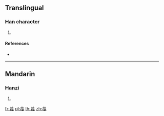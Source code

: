 {{character info/new}}
==Translingual==

===Han character===
{{Han char|rn=140|rad=艸|as=13|sn=19|four=44253|canj=TWLI,XTWLI}}

# {{defn|Han|sort=艸13}}

====References====
* {{Han ref|kx=1061.030|dkj=32105|dj=1525.030|hdz=53302.040|uh=858E|ud=34190|bh=EE47|bd=60999}}

----

==Mandarin==

===Hanzi===
{{cmn-hanzi|pin=[[miè]] ([[mie4]]), [[sè]] ([[se4]])|wg=mieh<sup>4</sup>, se<sup>4</sup>}}

# {{defn|lang=cmn|sort=艸13}}

[[fr:薎]]
[[pl:薎]]
[[th:薎]]
[[zh:薎]]